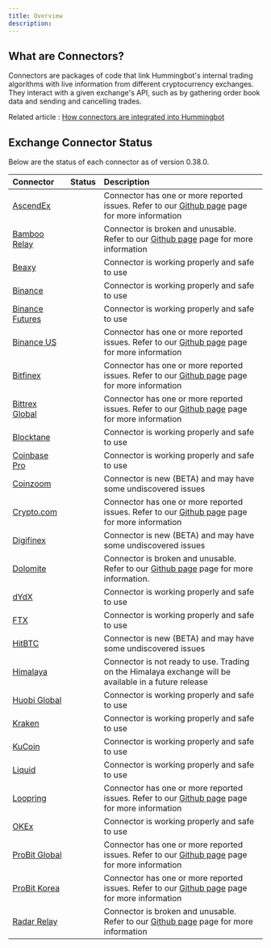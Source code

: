 ```yaml
---
title: Overview
description:
---
```



## What are Connectors?

Connectors are packages of code that link Hummingbot's internal trading algorithms with live information from different cryptocurrency exchanges. They interact with a given exchange's API, such as by gathering order book data and sending and cancelling trades.

Related article : [How connectors are integrated into Hummingbot](https://hummingbot.zendesk.com/hc/en-us/articles/900004506986)

## Exchange Connector Status

Below are the status of each connector as of version 0.38.0.

| Connector                                               |                   Status                   | Description                                                                                                                                                                             |
| :------------------------------------------------------ | :----------------------------------------: | :-------------------------------------------------------------------------------------------------------------------------------------------------------------------------------------- |
| [AscendEx](/exchange-connectors/ascend-ex)              | <StatusCircle color="yellow" font="25px"/> | Connector has one or more reported issues. Refer to our [Github page](https://github.com/CoinAlpha/hummingbot/issues?q=is%3Aopen+%22bitfinex%22+in%3Atitle) page for more information   |
| [Bamboo Relay](/exchange-connectors/bamboo-relay)       |  <StatusCircle color="red" font="25px"/>   | Connector is broken and unusable. Refer to our [Github page](https://github.com/CoinAlpha/hummingbot/issues?q=is%3Aopen+%22bamboo+relay%22+in%3Atitle) page for more information        |
| [Beaxy](/exchange-connectors/beaxy)                     | <StatusCircle color="green" font="25px"/>  | Connector is working properly and safe to use                                                                                                                                           |
| [Binance](/exchange-connectors/binance)                 | <StatusCircle color="green" font="25px"/>  | Connector is working properly and safe to use                                                                                                                                           |
| [Binance Futures](/exchange-connectors/binance-futures) | <StatusCircle color="green" font="25px"/>  | Connector is working properly and safe to use                                                                                                                                           |
| [Binance US](/exchange-connectors/binance-us)           | <StatusCircle color="yellow" font="25px"/> | Connector has one or more reported issues. Refer to our [Github page](https://github.com/CoinAlpha/hummingbot/issues?q=is%3Aopen+%22binance+US%22+in%3Atitle) page for more information |
| [Bitfinex](/exchange-connectors/bitfinex)               | <StatusCircle color="yellow" font="25px"/> | Connector has one or more reported issues. Refer to our [Github page](https://github.com/CoinAlpha/hummingbot/issues?q=is%3Aopen+%22bitfinex%22+in%3Atitle) page for more information   |
| [Bittrex Global](/exchange-connectors/bittrex)          | <StatusCircle color="yellow" font="25px"/> | Connector has one or more reported issues. Refer to our [Github page](https://github.com/CoinAlpha/hummingbot/issues?q=is%3Aopen+%22bittrex%22+in%3Atitle) page for more information    |
| [Blocktane](/exchange-connectors/blocktane)             | <StatusCircle color="green" font="25px"/>  | Connector is working properly and safe to use                                                                                                                                           |
| [Coinbase Pro](/exchange-connectors/coinbase)           | <StatusCircle color="green" font="25px"/>  | Connector is working properly and safe to use                                                                                                                                           |
| [Coinzoom](/exchange-connectors/coinzoom)               | <StatusCircle color="yellow" font="25px"/> | Connector is new (BETA) and may have some undiscovered issues                                                                                                                           |
| [Crypto.com](/exchange-connectors/crypto-com)           | <StatusCircle color="yellow" font="25px"/> | Connector has one or more reported issues. Refer to our [Github page](https://github.com/CoinAlpha/hummingbot/issues?q=is%3Aopen+%22crypto.com%22+in%3Atitle) page for more information |
| [Digifinex](/exchange-connectors/digifinex)             | <StatusCircle color="yellow" font="25px"/> | Connector is new (BETA) and may have some undiscovered issues                                                                                                                           |
| [Dolomite](/exchange-connectors/dolomite)               |  <StatusCircle color="red" font="25px"/>   | Connector is broken and unusable. Refer to our [Github page](https://github.com/CoinAlpha/hummingbot/issues?q=is%3Aopen+%22Dolomite%22+in%3Atitle) page for more information.           |
| [dYdX](/exchange-connectors/dydx)                       | <StatusCircle color="green" font="25px"/>  | Connector is working properly and safe to use                                                                                                                                           |
| [FTX](/exchange-connectors/ftx)                         | <StatusCircle color="green" font="25px"/>  | Connector is working properly and safe to use                                                                                                                                           |
| [HitBTC](/exchange-connectors/hitbtc)                   | <StatusCircle color="yellow" font="25px"/> | Connector is new (BETA) and may have some undiscovered issues                                                                                                                           |
| [Himalaya](/exchange-connectors/himalaya)               |  <StatusCircle color="red" font="25px"/>   | Connector is not ready to use. Trading on the Himalaya exchange will be available in a future release                                                                                   |
| [Huobi Global](/exchange-connectors/huobi)              | <StatusCircle color="green" font="25px"/>  | Connector is working properly and safe to use                                                                                                                                           |
| [Kraken](/exchange-connectors/kraken)                   | <StatusCircle color="green" font="25px"/>  | Connector is working properly and safe to use                                                                                                                                           |
| [KuCoin](/exchange-connectors/kucoin)                   | <StatusCircle color="green" font="25px"/>  | Connector is working properly and safe to use                                                                                                                                           |
| [Liquid](/exchange-connectors/liquid)                   | <StatusCircle color="green" font="25px"/>  | Connector is working properly and safe to use                                                                                                                                           |
| [Loopring](/exchange-connectors/loopring)               | <StatusCircle color="yellow" font="25px"/> | Connector has one or more reported issues. Refer to our [Github page](https://github.com/CoinAlpha/hummingbot/issues?q=is%3Aopen+%22loopring%22+in%3Atitle) page for more information   |
| [OKEx](/exchange-connectors/okex)                       | <StatusCircle color="green" font="25px"/>  | Connector is working properly and safe to use                                                                                                                                           |
| [ProBit Global](/exchange-connectors/probit)            | <StatusCircle color="yellow" font="25px"/> | Connector has one or more reported issues. Refer to our [Github page](https://github.com/CoinAlpha/hummingbot/issues?q=is%3Aopen+%22bitfinex%22+in%3Atitle) page for more information   |
| [ProBit Korea](/exchange-connectors/probit-korea/)      | <StatusCircle color="yellow" font="25px"/> | Connector has one or more reported issues. Refer to our [Github page](https://github.com/CoinAlpha/hummingbot/issues?q=is%3Aopen+%22bitfinex%22+in%3Atitle) page for more information   |
| [Radar Relay](/exchange-connectors/radar-relay)         |  <StatusCircle color="red" font="25px"/>   | Connector is broken and unusable. Refer to our [Github page](https://github.com/CoinAlpha/hummingbot/issues?q=is%3Aopen+%22radar+relay%22+in%3Atitle) page for more information         |
